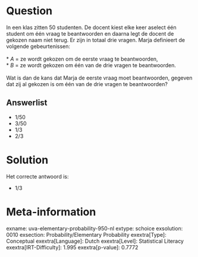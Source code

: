 Question
========

In een klas zitten 50 studenten. De docent kiest elke keer aselect één
student om één vraag te beantwoorden en daarna legt de docent de gekozen
naam niet terug. Er zijn in totaal drie vragen. Marja definieert de
volgende gebeurtenissen:\
\
* *A* = ze wordt gekozen om de eerste vraag te beantwoorden,\
* *B* = ze wordt gekozen om één van de drie vragen te beantwoorden.\
\
Wat is dan de kans dat Marja de eerste vraag moet beantwoorden, gegeven
dat zij al gekozen is om één van de drie vragen te beantwoorden?

Answerlist
----------

* 1/50
* 3/50
* 1/3
* 2/3

Solution
========

Het correcte antwoord is: 

* 1/3

Meta-information
================
exname: uva-elementary-probability-950-nl
extype: schoice
exsolution: 0010
exsection: Probability/Elementary Probability
exextra[Type]: Conceptual
exextra[Language]: Dutch
exextra[Level]: Statistical Literacy
exextra[IRT-Difficulty]: 1.995
exextra[p-value]: 0.7772

